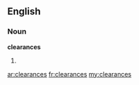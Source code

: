 ==English==

===Noun===
'''clearances'''

# {{plural of|[[clearance]]}}

[[ar:clearances]]
[[fr:clearances]]
[[my:clearances]]